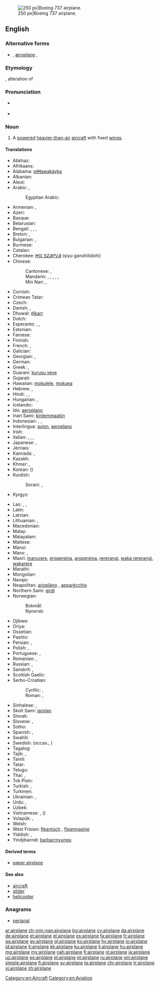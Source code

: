 [[Image:Ryanair.arp.750pix.jpg|thumb|right|250 px|Boeing 737 airplane.]]
==English==

===Alternative forms===
* {{l/en|aeroplane}} {{qualifier|Australian, New Zealand, South Africa, UK}}, [[æroplane]] {{qualifier|hypercorrect}}, {{l/en|aëroplane}}

===Etymology===
{{compound|air|plane}}, alteration of {{term|aeroplane||lang=en}}

===Pronunciation===
* {{a|US}} {{IPA|/ˈɛɹˌpleɪ̯n/}}
* {{audio|en-us-airplane.ogg|Audio (US)}}

===Noun===
{{en-noun}}

# {{context|US|lang=en}} A [[powered]] [[heavier-than-air]] [[aircraft]] with fixed [[wing]]s.

====Translations====
{{trans-top|powered aircraft}}
* Abkhaz: {{t-|ab|ааероплан|tr=aaeroplan|sc=Cyrl}}
* Afrikaans: {{t-|af|vliegtuig}}
* Alabama: [[piɬɬawakáyka]]
* Albanian: {{t+|sq|aeroplan|m}}
* Aleut: {{tø|ale|igax̂tax̂}}
* Arabic: {{t+|ar|طائرة|f|tr=ṭāʾira}}, {{t-|ar|طيارة|f|tr=ṭayyāra|sc=Arab}}
*: Egyptian Arabic: {{tø|arz|طيارة|f|tr=ṭayaara|sc=Arab}}
* Armenian: {{t+|hy|օդանավ|tr=ōdanav}}, {{t-|hy|ինքնաթիռ|tr=ink'nat'iṙ}}
* Azeri: {{t+|az|təyyarə}}
* Basque: {{t+|eu|hegazkin}}
* Belarusian: {{t-|be|самалёт|m|tr=samaljót|sc=Cyrl}}
* Bengali: {{t-|bn|খপোত|tr=khôpot|sc=Beng}}, {{t-|bn|উড়োজাহাজ|tr=uŗojahaj|sc=Beng}}, {{t-|bn|বিমান|tr=biman|sc=Beng}}, {{t-|bn|আকাশযান|tr=akashôyan|sc=Beng}}
* Breton: {{t+|br|karr-nij|m}}, {{t-|br|nijerez|f}}
* Bulgarian: {{t+|bg|самолет|m|tr=samolét}}, {{qualifier|archaic}} {{t+|bg|авион|m|tr=avión}}
* Burmese: {{t-|my|လေယာဉ်ပျံ|tr=lei jin bjan|sc=Mymr}}
* Catalan: {{t+|ca|avió|m}}
* Cherokee: [[ᏥᏳ ᎦᏃᎯᎵᏙᎯ]] (ṣiyu ganohilidohi)
* Chinese:
*: Cantonese: {{tø|yue|飛機|sc=Hant}}, {{tø|yue|飞机|tr=fei1 gei1|sc=Hant}}
*: Mandarin: {{t+|cmn|飛機|sc=Hani}}, {{t+|cmn|飞机|tr=fēijī|sc=Hani}}, {{t+|cmn|飛行機|sc=Hani}}, {{t+|cmn|飞行机|tr=fēixíngjī|sc=Hani}}, {{t-|cmn|飛龍機|sc=Hani}}, {{t-|cmn|飞龙机|tr=fēilóngjī|sc=Hani}}
*: Min Nan: {{t+|nan|飛機|sc=Hans}}, {{t+|nan|飞机|tr=hui-ki|sc=Hans}}
* Cornish: {{t-|kw|jynn ebron|m}}
* Crimean Tatar: {{tø|crh|tayare}}
* Czech: {{t+|cs|letoun|m}}
* Danish: {{t+|da|flyvemaskine|c}}, {{t+|da|fly|n}}
* Dhuwal: [[ḏikarr]]
* Dutch: {{t+|nl|vliegtuig|n}}
* Esperanto: {{t-|eo|avio}}, {{t-|eo|aviadilo}}, {{t-|eo|flugmaŝino}}
* Estonian: {{t+|et|lennuk}}
* Faroese: {{t-|fo|flogfar|n}}
* Finnish: {{t+|fi|lentokone}}
* French: {{t+|fr|avion|m}}, {{t+|fr|aéroplane|m}}
* Galician: {{t+|gl|avión}}
* Georgian: {{t+|ka|თვითმფრინავი|tr=t’vit’mp’rinavi|sc=Geor}}, {{t-|ka|აეროპლანი|tr=aeroplani|sc=Geor}}
* German: {{t+|de|Flugzeug|n}}
* Greek: {{t+|el|αεροπλάνο|n|tr=aeropláno}}, {{t+|el|αεροσκάφος|n|tr=aeroskáfos}}
* Guaraní: [[kurusu veve]]
* Gujarati: {{t-|gu|વિમાન|tr=vimān|sc=Gujr}}
* Hawaiian: [[mokulele]], [[mokuea]]
* Hebrew: {{t-|he|מָטוֹס|m|tr=matos}}, {{t-|he|אֲוִירוֹן|m|tr=ăvirōn}}
* Hindi: {{t-|hi|विमान|tr=vimān}}, {{t-|hi|हवाई जहाज़|m|tr=havā'ī jahāz}}, {{t-|hi|वायु-यान|tr=vāyu-yān}}
* Hungarian: {{t+|hu|repülőgép}}, {{qualifier|colloquial}} {{t+|hu|repülő}}
* Icelandic: {{t+|is|flugvél|f}}
* Ido: [[aeroplano]]
* Inari Sami: [[kirdemmaašin]]
* Indonesian: {{t-|id|pesawat bersayap tetap}}, {{t+|id|pesawat terbang}}, {{t+|id|kapal terbang}}
* Interlingua: [[avion]], [[aeroplano]]
* Irish: {{t+|ga|eitleán|m}}
* Italian: {{t+|it|aereo|m}}, {{t+|it|aeroplano|m}}, {{t+|it|apparecchio|m}}, {{t+|it|aeromobile|f}}
* Japanese: {{t+|ja|飛行機|tr=[[ひこうき]], hikōki}}, {{t+|ja|航空機|tr=[[こうくうき]], kōkūki}}
* Jèrriais: {{tø|roa-jer|avion|m}}
* Kannada: {{t-|kn|ಏರೋಪ್ಲೇನ್|tr=ēroplēn|sc=Knda}}, {{t+|kn|ಗಾಳಿತೇರು|tr=gāḷitēru|sc=Knda}}
* Kazakh: {{t|kk|ұшақ|tr=uşaq|sc=Cyrl}}
* Khmer: {{t-|km|កប៉ាល់ហោះ|sc=Khmr|tr=ka’pal hɑh}}, {{t-|km|យន្ដហោះ|sc=Khmr|tr=yʊən hɑh}}
* Korean: {{t+|ko|비행기|tr=bihaenggi|sc=Hang}} ({{t+|ko|飛行機|sc=Hani}})
* Kurdish:
*: Sorani: {{t-|ku|فڕۆکه|tr=fRoka|sc=ku-Arab}}, {{t-|ku|ته‌یاره‌|tr=tayAra|sc=ku-Arab}}
* Kyrgyz: {{t-|ky|самолёт|tr=samolyot|sc=Cyrl}}
{{trans-mid}}
* Lao: {{t-|lo|ອາກາດຍານ|tr=aː kȁːt ɲáːn|sc=Laoo}}, {{t-|lo|ເຄື່ອງບິນ|tr=kʰɨ̄aŋ bìn|sc=Laoo}}, {{t-|lo|ເຮືອບິນ|tr=hɨ́abìn|sc=Laoo}}
* Latin: {{t-|la|aeroplanum|n}}
* Latvian: {{t-|lv|lidmašīna|f}}
* Lithuanian: {{t-|lt|lėktuvas|m}}, {{t-|lt|aeroplanas|m}} {{qualifier|archaic}}
* Macedonian: {{t-|mk|авион|m|tr=avión}}
* Malay: {{t-|ms|kapal terbang}}
* Malayalam: {{t+|ml|വിമാനം|tr=vimānam|sc=Mlym}}
* Maltese: {{t-|mt|ajruplan|m}}
* Mansi: {{tø|mns|товлыӈхап|tr=towliŋxap}}
* Manx: {{t-|gv|etlan|m}}, {{t-|gv|greie etlee|m}}
* Maori: [[manurere]], [[eropereina]], [[aropereina]], [[rererangi]], [[waka rererangi]], [[wakarere]]
* Marathi: {{t-|mr|विमान|tr=vimān|sc=Deva}}
* Mongolian: {{t-|mn|нисэх онгоц|tr=niseh ongoc|sc=Cyrl}}
* Navajo: {{tø|nv|chidí naatʼaʼí}}
* Neapolitan: [[arioplàno]] {{m}}, [[apparècchio]] {{m}}
* Northern Sami: [[girdi]]
* Norwegian:
*: Bokmål: {{t+|no|fly|n}}
*: Nynorsk: {{t-|nn|fly|n}}
* Ojibwe: {{tø|oj|bemisemagak}}
* Oriya: {{t-|or|ଉଡ଼ାଜାହାଜ|tr=uṛājāhāj|sc=Orya}}
* Ossetian: {{tø|os|хӕдтӕхӕг|tr=hædtæhæg|sc=Cyrl}}
* Pashto: {{t+|ps|الوتكه|f|tr=alwatəka|sc=ps-Arab}}
* Persian: {{t+|fa|هواپیما|tr=havâpeymâ}}, {{t+|fa|طیاره|tr=tayyâre|sc=fa-Arab}}
* Polish: {{t+|pl|samolot|m}}, {{t+|pl|aeroplan|m}}
* Portuguese: {{t+|pt|avião|m}}, {{t+|pt|aeroplano|m}}
* Romanian: {{t+|ro|aeroplan|m}},{{t-|ro|avion|m}}
* Russian: {{t+|ru|самолёт|m|tr=samoljót}}, {{t+|ru|аэроплан|m|tr=aeroplán}} {{qualifier|obsolete}}
* Sanskrit: {{t-|sa|विमान|tr=vimāna|sc=Deva}}, {{t-|sa|वायु-यान|tr=vāyu-yāna|sc=Deva}}
* Scottish Gaelic: {{t-|gd|itealan|m}}
* Serbo-Croatian:
*: Cyrillic: {{t-|sh|авион|m}}, {{t-|sh|зракоплов|m}}
*: Roman: {{t-|sh|avion|m|sc=Latn}}, {{t-|sh|zrakoplov|m|sc=Latn}}
* Sinhalese: {{t-|si|ගුවන්යානය|tr=guvanyānaya|sc=Sinh}}, {{t-|si|අහස්යානය|tr=ahasyānaya|sc=Sinh}}
* Skolt Sami: [[jarplan]]
* Slovak: {{t-|sk|lietadlo|n}}
* Slovene: {{t+|sl|letalo|n}}, {{t-|sl|avion|m}}
* Sotho: {{t+|st|sefofane}}
* Spanish: {{t+|es|avión|m}}, {{t+|es|aeroplano|m}}
* Swahili: {{t+|sw|ndege}}
* Swedish: {{t+|sv|flygplan}} (occas., {{t-|sv|flygmaskin}})
* Tagalog: {{t+|tl|eroplano}}
* Tajik: {{t-|tg|самолёт|tr=samolyot|sc=Cyrl}}, {{t-|tg|тайёра|tr=tayyora|sc=Cyrl}}
* Tamil: {{t+|ta|விமானம்|tr=vimāṉam|sc=Taml}}
* Tatar: {{t+|tt|очкыч|tr=oçqıç|sc=Cyrl}}
* Telugu: {{t+|te|విమానము|tr=vimānamu|sc=Telu}}
* Thai: {{t-|th|เครื่องบิน|tr=krêuang bin}}, {{t-|th|อากาศยาน|tr=aagàat yaan}}
* Tok Pisin: {{t+|tpi|balus}}
* Turkish: {{t+|tr|uçak}}, {{qualifier|obsolete}} {{t+|tr|tayyare}}
* Turkmen: {{t-|tk|samolýot}}
* Ukrainian: {{t+|uk|літак|m|tr=liták|sc=Cyrl}}, {{qualifier|obsolete}} {{t+|uk|аероплан|m|tr=aeroplán|sc=Cyrl}}
* Urdu: {{t-|ur|ہوائی جہاز|m|tr=|tr=havā'ī jahāz}}, {{t-|ur|ہوائی پیما}}
* Uzbek: {{t-|uz|tayora}}
* Vietnamese: {{t+|vi|máy bay}} {{qualifier|North, standard}}, {{t+|vi|phi cơ}} ({{t-|vi|飛機|sc=Hani}}) {{qualifier|South}}
* Volapük: {{t+|vo|flitöm}}, {{t-|vo|leflitöm}} {{qualifier|augmentative}}
* Welsh: {{t+|cy|awyren|f}}
* West Frisian: [[fleantúch]] {{n}}, [[fleanmasine]]
* Yiddish: {{t-|yi|אַעראָפּלאַן|m|tr=aeroplan|sc=Hebr}}, {{t-|yi|אײַראָפּלאַן|m|tr=ayroplan|sc=Hebr}}
* Yindjibarndi: [[barbarrnyungu]]
{{trans-bottom}}

====Derived terms====
* [[paper airplane]]

====See also====
* [[aircraft]]
* [[glider]]
* [[helicopter]]

===Anagrams===
* [[perianal#English|perianal]]

[[Category:en:Aircraft]]
[[Category:en:Aviation]]

[[ar:airplane]]
[[zh-min-nan:airplane]]
[[bg:airplane]]
[[cy:airplane]]
[[da:airplane]]
[[de:airplane]]
[[et:airplane]]
[[el:airplane]]
[[es:airplane]]
[[fa:airplane]]
[[fr:airplane]]
[[ga:airplane]]
[[gv:airplane]]
[[gl:airplane]]
[[ko:airplane]]
[[hy:airplane]]
[[io:airplane]]
[[id:airplane]]
[[it:airplane]]
[[kk:airplane]]
[[ku:airplane]]
[[li:airplane]]
[[hu:airplane]]
[[mg:airplane]]
[[my:airplane]]
[[nah:airplane]]
[[fj:airplane]]
[[nl:airplane]]
[[ja:airplane]]
[[uz:airplane]]
[[ps:airplane]]
[[pl:airplane]]
[[pt:airplane]]
[[ru:airplane]]
[[sm:airplane]]
[[simple:airplane]]
[[fi:airplane]]
[[sv:airplane]]
[[ta:airplane]]
[[chr:airplane]]
[[tr:airplane]]
[[vi:airplane]]
[[zh:airplane]]